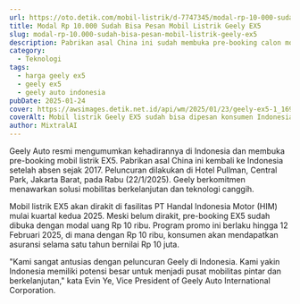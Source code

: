 ```yaml
---
url: https://oto.detik.com/mobil-listrik/d-7747345/modal-rp-10-000-sudah-bisa-pesan-mobil-listrik-geely-ex5
title: Modal Rp 10.000 Sudah Bisa Pesan Mobil Listrik Geely EX5
slug: modal-rp-10.000-sudah-bisa-pesan-mobil-listrik-geely-ex5
description: Pabrikan asal China ini sudah membuka pre-booking calon mobil listrik pertama mereka yaitu EX5 dengan uang Rp 10 ribu.
category:
  - Teknologi
tags:
  - harga geely ex5
  - geely ex5
  - geely auto indonesia
pubDate: 2025-01-24
cover: https://awsimages.detik.net.id/api/wm/2025/01/23/geely-ex5-1_169.jpeg?wid=54&w=650&v=1&t=jpeg
coverAlt: Mobil listrik Geely EX5 sudah bisa dipesan konsumen Indonesia. Foto Luthfi Anshori/detikOto
author: MixtralAI
---
```

Geely Auto resmi mengumumkan kehadirannya di Indonesia dan membuka pre-booking mobil listrik EX5. Pabrikan asal China ini kembali ke Indonesia setelah absen sejak 2017. Peluncuran dilakukan di Hotel Pullman, Central Park, Jakarta Barat, pada Rabu (22/1/2025). Geely berkomitmen menawarkan solusi mobilitas berkelanjutan dan teknologi canggih.

Mobil listrik EX5 akan dirakit di fasilitas PT Handal Indonesia Motor (HIM) mulai kuartal kedua 2025. Meski belum dirakit, pre-booking EX5 sudah dibuka dengan modal uang Rp 10 ribu. Program promo ini berlaku hingga 12 Februari 2025, di mana dengan Rp 10 ribu, konsumen akan mendapatkan asuransi selama satu tahun bernilai Rp 10 juta.

"Kami sangat antusias dengan peluncuran Geely di Indonesia. Kami yakin Indonesia memiliki potensi besar untuk menjadi pusat mobilitas pintar dan berkelanjutan," kata Evin Ye, Vice President of Geely Auto International Corporation.
